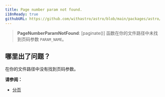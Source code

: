 ```yaml
---
title: Page number param not found.
i18nReady: true
githubURL: https://github.com/withastro/astro/blob/main/packages/astro/src/core/errors/errors-data.ts
---
```


> **PageNumberParamNotFound**: [paginate()] 函数在你的文件路径中未找到页码参数 `PARAM_NAME`。

## 哪里出了问题？

在你的文件路径中没有找到页码参数。

**请参阅：**

- [分页](/zh-cn/core-concepts/routing/#分页)
